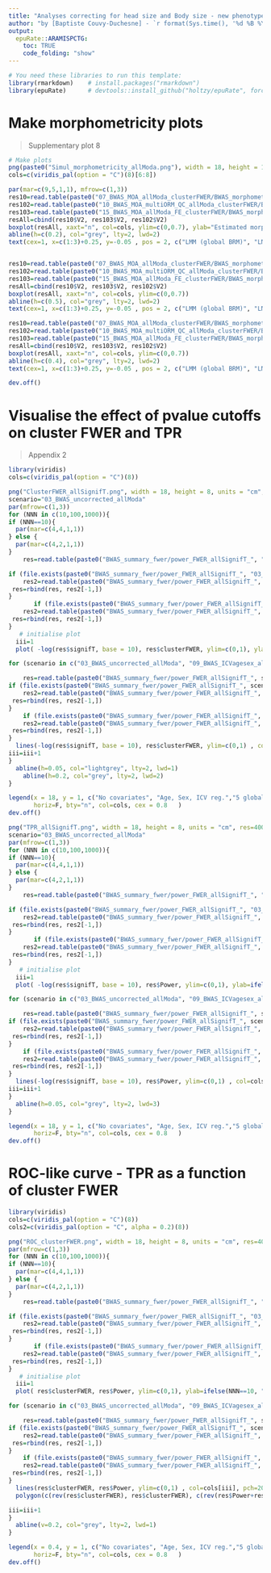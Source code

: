 ```yaml
---
title: "Analyses correcting for head size and Body size - new phenotypes"
author: "by [Baptiste Couvy-Duchesne] - `r format(Sys.time(), '%d %B %Y')`"
output:
  epuRate::ARAMISPCTG:
    toc: TRUE
    code_folding: "show"
---
```


```r

# You need these libraries to run this template:
library(rmarkdown)    # install.packages("rmarkdown") 
library(epuRate)      # devtools::install_github("holtzy/epuRate", force=TRUE)

```

# Make morphometricity plots

> Supplementary plot 8

```R

# Make plots
png(paste0("Simul_morphometricity_allModa.png"), width = 18, height = 10, units = "cm", res = 400)
cols=c(viridis_pal(option = "C")(8)[6:8])

par(mar=c(9,5,1,1), mfrow=c(1,3))
res10=read.table(paste0("07_BWAS_MOA_allModa_clusterFWER/BWAS_morphometricity_allModa_N", 10, ".txt"))
res102=read.table(paste0("10_BWAS_MOA_multiORM_QC_allModa_clusterFWER/BWAS_morphometricity_allModa_N", 10, ".txt"))
res103=read.table(paste0("15_BWAS_MOA_allModa_FE_clusterFWER/BWAS_morphometricity_allModa_N", 10, ".txt"))
resAll=cbind(res10$V2, res103$V2, res102$V2)
boxplot(resAll, xaxt="n", col=cols, ylim=c(0,0.7), ylab="Estimated morphometricity")
abline(h=c(0.2), col="grey", lty=2, lwd=2)
text(cex=1, x=c(1:3)+0.25, y=-0.05 , pos = 2, c("LMM (global BRM)", "LMM with covariates", "LMM (multi. BRM)"), xpd=TRUE, srt=65) 


res10=read.table(paste0("07_BWAS_MOA_allModa_clusterFWER/BWAS_morphometricity_allModa_N", 100, ".txt"))
res102=read.table(paste0("10_BWAS_MOA_multiORM_QC_allModa_clusterFWER/BWAS_morphometricity_allModa_N", 100, ".txt"))
res103=read.table(paste0("15_BWAS_MOA_allModa_FE_clusterFWER/BWAS_morphometricity_allModa_N", 100, ".txt"))
resAll=cbind(res10$V2, res103$V2, res102$V2)
boxplot(resAll, xaxt="n", col=cols, ylim=c(0,0.7))
abline(h=c(0.5), col="grey", lty=2, lwd=2)
text(cex=1, x=c(1:3)+0.25, y=-0.05 , pos = 2, c("LMM (global BRM)", "LMM with covariates", "LMM (multi. BRM)"), xpd=TRUE, srt=65) 

res10=read.table(paste0("07_BWAS_MOA_allModa_clusterFWER/BWAS_morphometricity_allModa_N", 1000, ".txt"))
res102=read.table(paste0("10_BWAS_MOA_multiORM_QC_allModa_clusterFWER/BWAS_morphometricity_allModa_N", 1000, ".txt"))
res103=read.table(paste0("15_BWAS_MOA_allModa_FE_clusterFWER/BWAS_morphometricity_allModa_N", 1000, ".txt"))
resAll=cbind(res10$V2, res103$V2, res102$V2)
boxplot(resAll, xaxt="n", col=cols, ylim=c(0,0.7))
abline(h=c(0.4), col="grey", lty=2, lwd=2)
text(cex=1, x=c(1:3)+0.25, y=-0.05 , pos = 2, c("LMM (global BRM)", "LMM with covariates", "LMM (multi. BRM)"), xpd=TRUE, srt=65) 

dev.off()

```

# Visualise the effect of pvalue cutoffs on cluster FWER and TPR

> Appendix 2

```R

library(viridis)
cols=c(viridis_pal(option = "C")(8))

png("ClusterFWER_allSignifT.png", width = 18, height = 8, units = "cm", res=400)
scenario="03_BWAS_uncorrected_allModa"
par(mfrow=c(1,3))
for (NNN in c(10,100,1000)){
if (NNN==10){
  par(mar=c(4,4,1,1))
} else {
  par(mar=c(4,2,1,1))
}
    res=read.table(paste0("BWAS_summary_fwer/power_FWER_allSignifT_", "03_BWAS_uncorrected_allModa", "_NVertices", NNN,".txt"), header=T)

if (file.exists(paste0("BWAS_summary_fwer/power_FWER_allSignifT_", "03_BWAS_uncorrected_allModa", "_NVertices", NNN,"_extra.txt"))){
    res2=read.table(paste0("BWAS_summary_fwer/power_FWER_allSignifT_", "03_BWAS_uncorrected_allModa", "_NVertices", NNN,"_extra.txt"), header=T)
 res=rbind(res, res2[-1,])
}
       if (file.exists(paste0("BWAS_summary_fwer/power_FWER_allSignifT_", "03_BWAS_uncorrected_allModa", "_NVertices", NNN,"_extra2.txt"))){
    res2=read.table(paste0("BWAS_summary_fwer/power_FWER_allSignifT_", "03_BWAS_uncorrected_allModa", "_NVertices", NNN,"_extra2.txt"), header=T)
 res=rbind(res, res2[-1,])
}
   # initialise plot 
  iii=1
  plot( -log(res$signifT, base = 10), res$clusterFWER, ylim=c(0,1), ylab=ifelse(NNN==10, "Cluster FWER", ""), xlab="Significance threshold", col="white")  

for (scenario in c("03_BWAS_uncorrected_allModa", "09_BWAS_ICVagesex_allModa", "04_BWAS_5globalPCs_allModa", "05_BWAS_10globalPCs_allModa", "06_BWAS_10specificPCs_allModa", "07_BWAS_MOA_allModa","15_BWAS_MOA_allModa_FE", "10_BWAS_MOA_multiORM_QC_allModa")){

    res=read.table(paste0("BWAS_summary_fwer/power_FWER_allSignifT_", scenario, "_NVertices", NNN,".txt"), header=T)
if (file.exists(paste0("BWAS_summary_fwer/power_FWER_allSignifT_", scenario, "_NVertices", NNN,"_extra.txt"))){
    res2=read.table(paste0("BWAS_summary_fwer/power_FWER_allSignifT_", scenario, "_NVertices", NNN,"_extra.txt"), header=T)
 res=rbind(res, res2[-1,])
}
    if (file.exists(paste0("BWAS_summary_fwer/power_FWER_allSignifT_", scenario, "_NVertices", NNN,"_extra2.txt"))){
    res2=read.table(paste0("BWAS_summary_fwer/power_FWER_allSignifT_", scenario, "_NVertices", NNN,"_extra2.txt"), header=T)
 res=rbind(res, res2[-1,])
}
  lines(-log(res$signifT, base = 10), res$clusterFWER, ylim=c(0,1) , col=cols[iii], pch=20)
iii=iii+1
}
  abline(h=0.05, col="lightgrey", lty=2, lwd=1)
    abline(h=0.2, col="grey", lty=2, lwd=2)
}

legend(x = 18, y = 1, c("No covariates", "Age, Sex, ICV reg.","5 global PCs", "10 global PCs", "10 modality spe. PCs", "LMM (global BRM)", "LMM with covariates", "LMM (multi. BRM)"),  lwd=2,
       horiz=F, bty="n", col=cols, cex = 0.8   )
dev.off()

```



```R


png("TPR_allSignifT.png", width = 18, height = 8, units = "cm", res=400)
scenario="03_BWAS_uncorrected_allModa"
par(mfrow=c(1,3))
for (NNN in c(10,100,1000)){
if (NNN==10){
  par(mar=c(4,4,1,1))
} else {
  par(mar=c(4,2,1,1))
}
    res=read.table(paste0("BWAS_summary_fwer/power_FWER_allSignifT_", "03_BWAS_uncorrected_allModa", "_NVertices", NNN,".txt"), header=T)

if (file.exists(paste0("BWAS_summary_fwer/power_FWER_allSignifT_", "03_BWAS_uncorrected_allModa", "_NVertices", NNN,"_extra.txt"))){
    res2=read.table(paste0("BWAS_summary_fwer/power_FWER_allSignifT_", "03_BWAS_uncorrected_allModa", "_NVertices", NNN,"_extra.txt"), header=T)
 res=rbind(res, res2[-1,])
}
       if (file.exists(paste0("BWAS_summary_fwer/power_FWER_allSignifT_", "03_BWAS_uncorrected_allModa", "_NVertices", NNN,"_extra2.txt"))){
    res2=read.table(paste0("BWAS_summary_fwer/power_FWER_allSignifT_", "03_BWAS_uncorrected_allModa", "_NVertices", NNN,"_extra2.txt"), header=T)
 res=rbind(res, res2[-1,])
}
   # initialise plot 
  iii=1
  plot( -log(res$signifT, base = 10), res$Power, ylim=c(0,1), ylab=ifelse(NNN==10, "True Positive Rate", ""), xlab="Significance threshold", col="white")  

for (scenario in c("03_BWAS_uncorrected_allModa", "09_BWAS_ICVagesex_allModa", "04_BWAS_5globalPCs_allModa", "05_BWAS_10globalPCs_allModa", "06_BWAS_10specificPCs_allModa", "07_BWAS_MOA_allModa","15_BWAS_MOA_allModa_FE", "10_BWAS_MOA_multiORM_QC_allModa")){

    res=read.table(paste0("BWAS_summary_fwer/power_FWER_allSignifT_", scenario, "_NVertices", NNN,".txt"), header=T)
if (file.exists(paste0("BWAS_summary_fwer/power_FWER_allSignifT_", scenario, "_NVertices", NNN,"_extra.txt"))){
    res2=read.table(paste0("BWAS_summary_fwer/power_FWER_allSignifT_", scenario, "_NVertices", NNN,"_extra.txt"), header=T)
 res=rbind(res, res2[-1,])
}
    if (file.exists(paste0("BWAS_summary_fwer/power_FWER_allSignifT_", scenario, "_NVertices", NNN,"_extra2.txt"))){
    res2=read.table(paste0("BWAS_summary_fwer/power_FWER_allSignifT_", scenario, "_NVertices", NNN,"_extra2.txt"), header=T)
 res=rbind(res, res2[-1,])
}
  lines(-log(res$signifT, base = 10), res$Power, ylim=c(0,1) , col=cols[iii], pch=20)
iii=iii+1
}
  abline(h=0.05, col="grey", lty=2, lwd=3)
}

legend(x = 18, y = 1, c("No covariates", "Age, Sex, ICV reg.","5 global PCs", "10 global PCs", "10 modality spe. PCs", "LMM (global BRM)", "LMM with covariates", "LMM (multi. BRM)"),  lwd=2,
       horiz=F, bty="n", col=cols, cex = 0.8   )
dev.off()

```

# ROC-like curve - TPR as a function of cluster FWER

```R

library(viridis)
cols=c(viridis_pal(option = "C")(8))
cols2=c(viridis_pal(option = "C", alpha = 0.2)(8))

png("ROC_clusterFWER.png", width = 18, height = 8, units = "cm", res=400)
par(mfrow=c(1,3))
for (NNN in c(10,100,1000)){
if (NNN==10){
  par(mar=c(4,4,1,1))
} else {
  par(mar=c(4,2,1,1))
}
    res=read.table(paste0("BWAS_summary_fwer/power_FWER_allSignifT_", "03_BWAS_uncorrected_allModa", "_NVertices", NNN,".txt"), header=T)

if (file.exists(paste0("BWAS_summary_fwer/power_FWER_allSignifT_", "03_BWAS_uncorrected_allModa", "_NVertices", NNN,"_extra.txt"))){
    res2=read.table(paste0("BWAS_summary_fwer/power_FWER_allSignifT_", "03_BWAS_uncorrected_allModa", "_NVertices", NNN,"_extra.txt"), header=T)
 res=rbind(res, res2[-1,])
}
       if (file.exists(paste0("BWAS_summary_fwer/power_FWER_allSignifT_", "03_BWAS_uncorrected_allModa", "_NVertices", NNN,"_extra2.txt"))){
    res2=read.table(paste0("BWAS_summary_fwer/power_FWER_allSignifT_", "03_BWAS_uncorrected_allModa", "_NVertices", NNN,"_extra2.txt"), header=T)
 res=rbind(res, res2[-1,])
}
   # initialise plot 
  iii=1
  plot( res$clusterFWER, res$Power, ylim=c(0,1), ylab=ifelse(NNN==10, "Statistical Power", ""), xlab="Cluster FWER", col="white")  

for (scenario in c("03_BWAS_uncorrected_allModa", "09_BWAS_ICVagesex_allModa", "04_BWAS_5globalPCs_allModa", "05_BWAS_10globalPCs_allModa", "06_BWAS_10specificPCs_allModa", "07_BWAS_MOA_allModa","15_BWAS_MOA_allModa_FE", "10_BWAS_MOA_multiORM_QC_allModa")){

    res=read.table(paste0("BWAS_summary_fwer/power_FWER_allSignifT_", scenario, "_NVertices", NNN,".txt"), header=T)
if (file.exists(paste0("BWAS_summary_fwer/power_FWER_allSignifT_", scenario, "_NVertices", NNN,"_extra.txt"))){
    res2=read.table(paste0("BWAS_summary_fwer/power_FWER_allSignifT_", scenario, "_NVertices", NNN,"_extra.txt"), header=T)
 res=rbind(res, res2[-1,])
}
    if (file.exists(paste0("BWAS_summary_fwer/power_FWER_allSignifT_", scenario, "_NVertices", NNN,"_extra2.txt"))){
    res2=read.table(paste0("BWAS_summary_fwer/power_FWER_allSignifT_", scenario, "_NVertices", NNN,"_extra2.txt"), header=T)
 res=rbind(res, res2[-1,])
}
  lines(res$clusterFWER, res$Power, ylim=c(0,1) , col=cols[iii], pch=20)
  polygon(c(rev(res$clusterFWER), res$clusterFWER), c(rev(res$Power+res$SE_power), res$Power-res$SE_power), col = cols2[iii] , border = NA)

iii=iii+1
}
  abline(v=0.2, col="grey", lty=2, lwd=1)
}

legend(x = 0.4, y = 1, c("No covariates", "Age, Sex, ICV reg.","5 global PCs", "10 global PCs", "10 modality spe. PCs", "LMM (global BRM)", "LMM with covariates", "LMM (multi. BRM)"),  lwd=2,
       horiz=F, bty="n", col=cols, cex = 0.8   )
dev.off()

```



<br><br>
